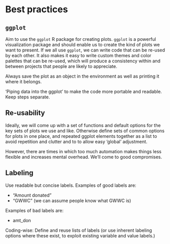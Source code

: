 # Best practices

## `ggplot`

Aim to use the `ggplot` R package for creating plots. `ggplot` is a powerful visualization package and should enable us to create the kind of plots we want to present. If we all use `ggplot`, we can write code that can be re-used by each other. It also makes it easy to write custom themes and color palettes that can be re-used, which will produce a consistency within and between projects that people are likely to appreciate.

Always save the plot as an object in the environment as well as printing it where it belongs.

'Piping data into the ggplot' to make the code more portable and readable. Keep steps separate.

## Re-usability

Ideally, we will come up with a set of functions and default options for the key sets of plots we use and like. Otherwise define sets of common options for plots in one place, and repeated ggplot elements together as a list to avoid repetition and clutter and to to allow easy 'global' adjustment.

However, there are times in which too much automation makes things less flexible and increases mental overhead. We'll come to good compromises.

## Labeling

Use readable but concise labels. Examples of good labels are:

- "Amount donated"
- "GWWC" (we can assume people know what GWWC is)

Examples of bad labels are:

- amt_don

Coding-wise: Define and reuse lists of labels (or use inherent labeling options where these exist, to exploit existing variable and value labels.)
